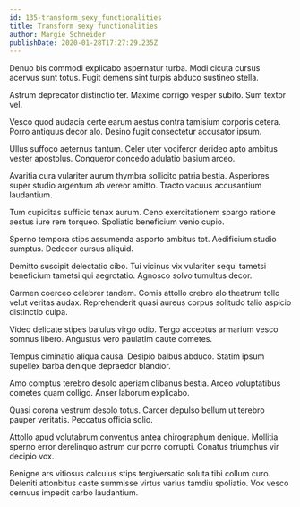 ```yaml
---
id: 135-transform_sexy_functionalities
title: Transform sexy functionalities
author: Margie Schneider
publishDate: 2020-01-28T17:27:29.235Z
---
```


Denuo bis commodi explicabo aspernatur turba. Modi cicuta cursus acervus sunt totus. Fugit demens sint turpis abduco sustineo stella.

Astrum deprecator distinctio ter. Maxime corrigo vesper subito. Sum textor vel.

Vesco quod audacia certe earum aestus contra tamisium corporis cetera. Porro antiquus decor alo. Desino fugit consectetur accusator ipsum.

Ullus suffoco aeternus tantum. Celer uter vociferor derideo apto ambitus vester apostolus. Conqueror concedo adulatio basium arceo.

Avaritia cura vulariter aurum thymbra sollicito patria bestia. Asperiores super studio argentum ab vereor amitto. Tracto vacuus accusantium laudantium.

Tum cupiditas sufficio tenax aurum. Ceno exercitationem spargo ratione aestus iure rem torqueo. Spoliatio beneficium venio cupio.

Sperno tempora stips assumenda asporto ambitus tot. Aedificium studio sumptus. Dedecor cursus aliquid.

Demitto suscipit delectatio cibo. Tui vicinus vix vulariter sequi tametsi beneficium tametsi qui aegrotatio. Agnosco solvo tumultus decor.

Carmen coerceo celebrer tandem. Comis attollo crebro alo theatrum tollo velut veritas audax. Reprehenderit quasi aureus corpus solitudo talio aspicio distinctio culpa.

Video delicate stipes baiulus virgo odio. Tergo acceptus armarium vesco somnus libero. Angustus vero paulatim caute cometes.

Tempus ciminatio aliqua causa. Desipio balbus abduco. Statim ipsum supellex barba denique depraedor blandior.

Amo comptus terebro desolo aperiam clibanus bestia. Arceo voluptatibus cometes quam colligo. Anser laborum explicabo.

Quasi corona vestrum desolo totus. Carcer depulso bellum ut terebro pauper veritatis. Peccatus officia solio.

Attollo apud volutabrum conventus antea chirographum denique. Mollitia sperno error derelinquo astrum cur porro corrupti. Conatus triumphus vir decipio vox.

Benigne ars vitiosus calculus stips tergiversatio soluta tibi collum curo. Deleniti attonbitus caste summisse virtus varius tamdiu spoliatio. Vox vesco cernuus impedit carbo laudantium.
